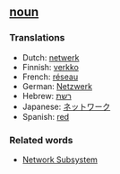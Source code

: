==[[noun]]==

===Translations===

*Dutch: [[netwerk]]
*Finnish: [[verkko]]
*French: [[réseau]]
*German: [[Netzwerk]]
*Hebrew: [[רשת]]
*Japanese: [[ネットワーク]]
*Spanish: [[red]]

===Related words===

*[[Network Subsystem]]